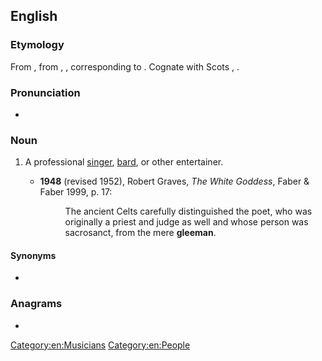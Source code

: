 ==English==

===Etymology===
From {{etyl|enm|en}} {{m|enm|gleeman}}, from {{etyl|ang|en}} {{m|ang|glīġman}}, {{m|ang|glēoman}}, corresponding to {{compound|glee|man|lang=en}}. Cognate with Scots {{m|sco|gle-man}}, {{m|sco|gleman||gleeman, minstrel}}.

===Pronunciation===
* {{IPA|/ˈɡliːmən/|lang=en}}

===Noun===
{{en-noun|gleemen}}

# {{lb|en|historical}} A professional [[singer]], [[bard]], or other entertainer.
#* '''1948''' (revised 1952), Robert Graves, ''The White Goddess'', Faber & Faber 1999, p. 17:
#*: The ancient Celts carefully distinguished the poet, who was originally a priest and judge as well and whose person was sacrosanct, from the mere '''gleeman'''.

====Synonyms====
* {{l|en|songman}}

===Anagrams===
* {{anagrams|en|melange|mélange}}

[[Category:en:Musicians]]
[[Category:en:People]]